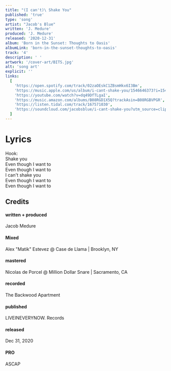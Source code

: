 ```yaml
---
title: "(I can't)\ Shake You"
published: 'true'
type: 'song'
artist: "Jacob's Blue"
written: 'J. Medure'
produced: 'J. Medure'
released: '2020-12-31'
album: 'Born in the Sunset: Thoughts to Oasis'
albumLink: 'born-in-the-sunset-thoughts-to-oasis'
track: '4'
description: ' '
artwork: '/cover-art/BITS.jpg'
alt: 'song art'
explicit: ''
links:
  [
    'https://open.spotify.com/track/02zaOEskC1ZBsmHkx6I3Bm',
    'https://music.apple.com/us/album/i-cant-shake-you/1546646373?i=1546646560&app=music',
    'https://youtube.com/watch?v=dq49DfTLgaI',
    'https://music.amazon.com/albums/B08RGD1X5Q?trackAsin=B08RGBVPGR',
    'https://listen.tidal.com/track/167571030',
    'https://soundcloud.com/jacobsblue/i-cant-shake-you?utm_source=clipboard&utm_medium=text&utm_campaign=social_sharing',
  ]
---
```


# Lyrics

Hook:  
Shake you  
Even though I want to  
Even though I want to  
I can't shake you  
Even though I want to  
Even though I want to

## Credits

<div className="album-credits flex-col w-full not-prose justify-start">
  <div className="credit flex-auto flex-grow">
    <h4>written + produced</h4>
    <p>Jacob Medure</p>
  </div>
  <div className="credit flex-auto flex-grow">
    <h4>Mixed</h4>
    <p>Alex "Matik" Estevez @ Case de Llama | Brooklyn, NY</p>
  </div>
  <div className="credit flex-auto flex-grow">
    <h4>mastered</h4>
    <p>Nicolas de Porcel @ Million Dollar Snare | Sacramento, CA</p>
  </div>
  <div className="credit flex-auto flex-grow">
    <h4>recorded</h4>
    <p>The Backwood Apartment</p>
  </div>
  <div className="credit flex-auto flex-grow">
    <h4>published</h4>
    <p>LIVEINEVERYNOW. Records</p>
  </div>
  <div className="credit flex-auto flex-grow">
    <h4>released</h4>
    <p>Dec 31, 2020</p>
  </div>
  <div className="credit flex-auto flex-grow">
    <h4>PRO</h4>
    <p>ASCAP</p>
  </div>
</div>
